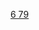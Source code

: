 {{Navbox
|name  = 金化合物
|state = <includeonly>{{{state|collapsed}}}</includeonly>
|title = [[金]]化合物
|listclass = hlist
|titlestyle = 
|group1 = 金(-I)
|list1 = 
* [[金化铯|CsAu]]
* [[四甲基金化铵|[(CH<sub>3</sub>)<sub>4</sub>N]Au]]
|group2 = 金(I)
|list2 = 
* [[氯化亚金|AuCl]]
* [[溴化亚金|AuBr]]
* [[碘化亚金|AuI]]
* [[硫化亚金|Au<sub>2</sub>S]]
* [[金諾芬|(C<sub>2</sub>H<sub>5</sub>)<sub>3</sub>PAuSC<sub>5</sub>H<sub>5</sub>O(CO<sub>2</sub>CH<sub>3</sub>)<sub>3</sub>CH<sub>2</sub>OCOCH<sub>3</sub>]]
* [[硫代葡萄糖金|AuSC<sub>5</sub>H<sub>5</sub>O(OH)<sub>3</sub>CH<sub>2</sub>OH]]
* [[Aurotioprol|NaAuSCH<sub>2</sub>CHOHCH<sub>2</sub>SO<sub>3</sub>]]
* [[四氢噻吩溴化亚金|BrAuSC<sub>4</sub>H<sub>8</sub>]]
* [[四氢噻吩氯化亚金|ClAuSC<sub>4</sub>H<sub>8</sub>]]
* [[二甲硫醚氯化亚金|ClAuS(CH<sub>3</sub>)<sub>2</sub>]]
* [[三苯基膦氯化亚金|ClAuP(C<sub>6</sub>H<sub>5</sub>)<sub>3</sub>]]
* [[硫代苹果酸金二钠|Na<sub>2</sub>AuSCHCO<sub>2</sub>CH<sub>2</sub>CO<sub>2</sub>]]
* [[硫代蘋果酸氫金钠|NaAuSCHCO<sub>2</sub>CH<sub>2</sub>CO<sub>2</sub>H]]
* [[硫代硫酸金钠|Na<sub>3</sub>Au(S<sub>2</sub>O<sub>3</sub>)<sub>2</sub>]]
* [[氰化亚金钾|K[Au(CN)<sub>2</sub>]]]{{navbox subgroup
|group1 = 有机金(I)化合物
|list1 = 
* [[(2,4,6-三甲苯)金|(AuC<sub>6</sub>H<sub>2</sub>(CH<sub>3</sub>)<sub>3</sub>)<sub>5</sub>]]}}

|group3 = 金(II)
|list3 = 
* [[四氙合金(II)离子|AuXe<sub>4</sub>(Sb<sub>2</sub>F<sub>11</sub>)<sub>2</sub>]]
* [[硫酸金(II)|Au<sub>2</sub>(SO<sub>4</sub>)<sub>2</sub>]]
|group4 = 金(I,III)
|list4 = 
* [[八氯化四金|Au<sub>4</sub>Cl<sub>8</sub>]]
|group5 = 金(III)
|list5 = 
* [[氯金酸|H[AuCl<sub>4</sub>]]]
* [[氯金酸锂|Li[AuCl<sub>4</sub>]]]
* [[氯金酸钠|Na[AuCl<sub>4</sub>]]]
* [[氯金酸钾|K[AuCl<sub>4</sub>]]]
* [[氯金酸铵|NH<sub>4</sub>[AuCl<sub>4</sub>]]]
* [[四丁基氯金酸铵|N(C<sub>4</sub>H<sub>9</sub>)<sub>4</sub>[AuCl<sub>4</sub>]]]
* [[氯金酸铯|Cs[AuCl<sub>4</sub>]]]
* [[氯金酸银|Ag[AuCl<sub>4</sub>]]]
* [[溴金酸|H[AuBr<sub>4</sub>]]]
* [[氟化金|AuF<sub>3</sub>]]
* [[氯化金|AuCl<sub>3</sub>]]
* [[溴化金|AuBr<sub>3</sub>]]
* [[三氧化二金|Au<sub>2</sub>O<sub>3</sub>]]
* [[氢氧化金|Au(OH)<sub>3</sub>]]
* [[硫化金|Au<sub>2</sub>S<sub>3</sub>]]
* [[氰化金|Au(CN)<sub>3</sub>]]
* [[乙酸金(III)|Au(CH<sub>3</sub>COO)<sub>3</sub>]]{{navbox subgroup
|group1 = 有机金(III)化合物
|list1 = 
* [[三苯基膦三甲基金|PPh<sub>3</sub>AuMe<sub>3</sub>]]}}

|group6 = 金(V)
|list6 = 
* [[五氟化金|AuF<sub>5</sub>]]
* [[七氟化金|AuF<sub>5</sub>·F<sub>2</sub>]]
* [[乙酸金(V)|Au<sub>2</sub>(C<sub>2</sub>O<sub>4</sub>)<sub>5</sub>]]
}}<noinclude>
[[Category:金化合物| ]]
[[Category:化学品模板|6 79]]

</noinclude>